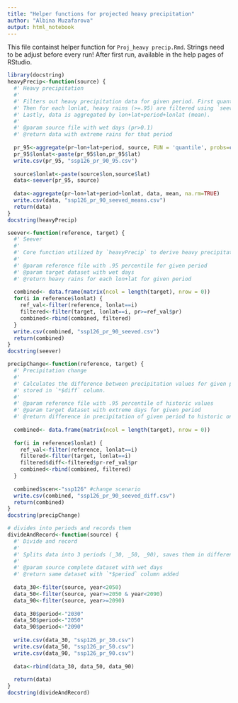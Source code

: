 ```yaml
---
title: "Helper functions for projected heavy precipitation"
author: "Albina Muzafarova"
output: html_notebook
---
```


This file containst helper function for `Proj_heavy precip.Rmd`. 
Strings need to be adjust before every run! 
After first run, available in the help pages of RStudio. 
```r
library(docstring)
heavyPrecip<-function(source) {
  #' Heavy precipitation
  #' 
  #' Filters out heavy precipitation data for given period. First quantile is calculated. 
  #' Then for each lonlat, heavy rains (>=.95) are filtered using `seever`. 
  #' Lastly, data is aggregated by lon+lat+period+lonlat (mean).
  #' 
  #' @param source file with wet days (pr>0.1)
  #' @return data with extreme rains for that period
  
  pr_95<-aggregate(pr~lon+lat+period, source, FUN = 'quantile', probs=c(95)/100) 
  pr_95$lonlat<-paste(pr_95$lon,pr_95$lat)
  write.csv(pr_95, "ssp126_pr_90_95.csv") 
  
  source$lonlat<-paste(source$lon,source$lat)
  data<-seever(pr_95, source)
  
  data<-aggregate(pr~lon+lat+period+lonlat, data, mean, na.rm=TRUE)
  write.csv(data, "ssp126_pr_90_seeved_means.csv")
  return(data)
}
docstring(heavyPrecip)
```


```r
seever<-function(reference, target) {
  #' Seever
  #' 
  #' Core function utilized by `heavyPrecip` to derive heavy precipitation values for each lon+lat. 
  #' 
  #' @param reference file with .95 percentile for given period
  #' @param target dataset with wet days
  #' @return heavy rains for each lon+lat for given period
   
  combined<- data.frame(matrix(ncol = length(target), nrow = 0))
  for(i in reference$lonlat) {
    ref_val<-filter(reference, lonlat==i) 
    filtered<-filter(target, lonlat==i, pr>=ref_val$pr)
    combined<-rbind(combined, filtered)
  }
  write.csv(combined, "ssp126_pr_90_seeved.csv")
  return(combined)
}
docstring(seever)
```

```r
precipChange<-function(reference, target) {
  #' Precipitation change
  #' 
  #' Calculates the difference between precipitation values for given period and historic values, 
  #' stored in `*$diff` column.
  #' 
  #' @param reference file with .95 percentile of historic values
  #' @param target dataset with extreme days for given period
  #' @return difference in precipitation of given period to historic one.
  
  combined<- data.frame(matrix(ncol = length(target), nrow = 0))
  
  for(i in reference$lonlat) {
    ref_val<-filter(reference, lonlat==i) 
    filtered<-filter(target, lonlat==i)
    filtered$diff<-filtered$pr-ref_val$pr
    combined<-rbind(combined, filtered)
  }
  
  combined$scen<-"ssp126" #change scenario
  write.csv(combined, "ssp126_pr_90_seeved_diff.csv")
  return(combined)
}
docstring(precipChange)
```

```r
# divides into periods and records them
divideAndRecord<-function(source) {
  #' Divide and record
  #' 
  #' Splits data into 3 periods (_30, _50, _90), saves them in different files, recroding the period.
  #' 
  #' @param source complete dataset with wet days
  #' @return same dataset with `*$period` column added
  
  data_30<-filter(source, year<2050)
  data_50<-filter(source, year>=2050 & year<2090)
  data_90<-filter(source, year>=2090)
  
  data_30$period<-"2030"
  data_50$period<-"2050"
  data_90$period<-"2090"
  
  write.csv(data_30, "ssp126_pr_30.csv")
  write.csv(data_50, "ssp126_pr_50.csv")
  write.csv(data_90, "ssp126_pr_90.csv")
  
  data<-rbind(data_30, data_50, data_90)
  
  return(data)
}
docstring(divideAndRecord)
```




